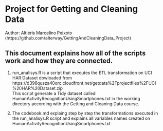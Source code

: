 Project for Getting and Cleaning Data
========================================================

Author: Altiéris Marcelino Peixoto (https://github.com/alterway/GettingAndCleaningData_Project)


This document explains how all of the scripts work and how they are connected.  
-------------------------

1. run_analisys.R is a script that executes the ETL transformation on UCI HAR Dataset dowloaded from 
https://d396qusza40orc.cloudfront.net/getdata%2Fprojectfiles%2FUCI%20HAR%20Dataset.zip  
  This script generate a Tidy dataset called HumanActivityRecognitionUsingSmartphones.txt in the working directory
  according with the Getting and Cleaning Data course.
  
2. The codebook.md explaing step by step the transformations executed in the run_analisys.R script and explains all variables names created on 
HumanActivityRecognitionUsingSmartphones.txt 


